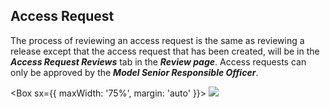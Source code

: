 
## **Access Request**

The process of reviewing an access request is the same as reviewing a release except that the access request that has
been created, will be in the **_Access Request Reviews_** tab in the **_Review page_**. Access requests can only be
approved by the **_Model Senior Responsible Officer_**.

<Box sx={{ maxWidth: '75%', margin: 'auto' }}>
  <Image src={bailoAccessRequest} />
</Box>

